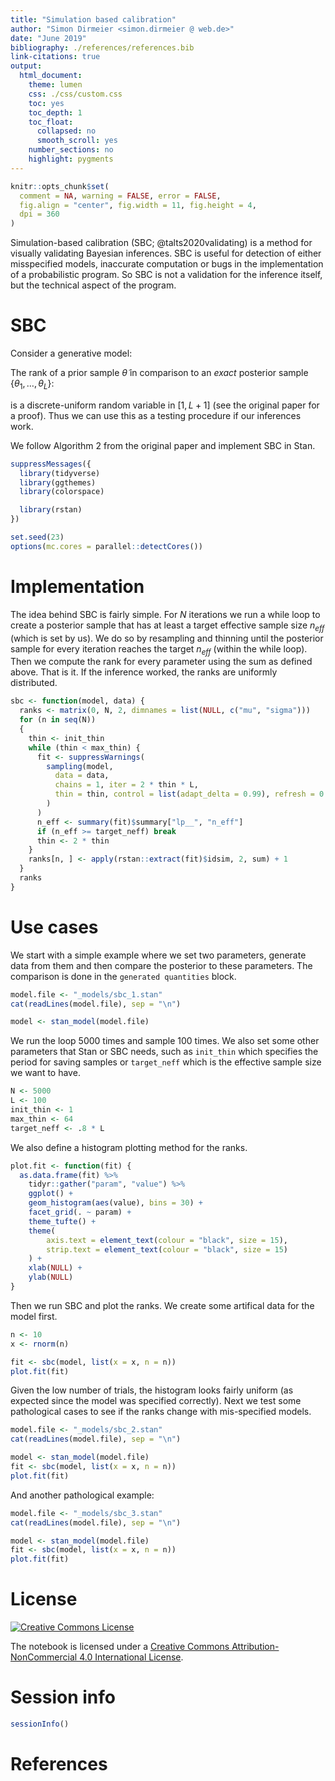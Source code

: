 ```yaml
---
title: "Simulation based calibration"
author: "Simon Dirmeier <simon.dirmeier @ web.de>"
date: "June 2019"
bibliography: ./references/references.bib
link-citations: true
output:
  html_document:
    theme: lumen
    css: ./css/custom.css
    toc: yes
    toc_depth: 1
    toc_float:
      collapsed: no
      smooth_scroll: yes
    number_sections: no
    highlight: pygments
---
```


```r
knitr::opts_chunk$set(
  comment = NA, warning = FALSE, error = FALSE,
  fig.align = "center", fig.width = 11, fig.height = 4,
  dpi = 360
)
```

Simulation-based calibration (SBC; @talts2020validating) is a method for visually validating Bayesian inferences. SBC is useful for detection of either misspecified models, inaccurate computation or bugs in the 
implementation of a probabilistic program. So SBC is not a validation for the inference itself, but the technical aspect of the program.

# SBC

Consider a generative model:

\begin{align}
\tilde{\theta} & \sim P(\theta) \\
\tilde{y} & \sim P(y \mid \tilde{\theta}) \\
\{ \theta_1, \dots, \theta_L \} & \sim P(\theta \mid \tilde{y})
\end{align}

The rank of a prior sample $\tilde{\theta}$ in comparison to an *exact* posterior sample $\{ \theta_1, \dots, \theta_L \}$: 

\begin{align}
r(\{ \theta_1, \dots, \theta_L \}, \tilde{\theta}) = \sum_l^L \mathbb{I}(\theta_l < \tilde{\theta}) + 1
\end{align}

is a discrete-uniform random variable in $[1, L + 1 ]$ (see the original paper for a proof). Thus we can use this as a testing procedure if our inferences work.

We follow Algorithm 2 from the original paper and implement SBC in Stan.

```r
suppressMessages({
  library(tidyverse)
  library(ggthemes)
  library(colorspace)

  library(rstan)
})

set.seed(23)
options(mc.cores = parallel::detectCores())
```

# Implementation

The idea behind SBC is fairly simple. For $N$ iterations we run a while loop to create a posterior sample that has at least a target effective sample size $n_{eff}$ (which is set by us). We do so by resampling and thinning until the posterior sample for every iteration reaches the target $n_{eff}$ (within the while loop). Then we compute the rank for every parameter using the sum as defined above. That is it. If the inference worked, the ranks are uniformly distributed.

```r
sbc <- function(model, data) {
  ranks <- matrix(0, N, 2, dimnames = list(NULL, c("mu", "sigma")))
  for (n in seq(N))
  {
    thin <- init_thin
    while (thin < max_thin) {
      fit <- suppressWarnings(
        sampling(model,
          data = data,
          chains = 1, iter = 2 * thin * L,
          thin = thin, control = list(adapt_delta = 0.99), refresh = 0
        )
      )
      n_eff <- summary(fit)$summary["lp__", "n_eff"]
      if (n_eff >= target_neff) break
      thin <- 2 * thin
    }
    ranks[n, ] <- apply(rstan::extract(fit)$idsim, 2, sum) + 1
  }
  ranks
}
```

# Use cases

We start with a simple example where we set two parameters, generate data from them and then compare the posterior to these parameters. The comparison is done in the `generated quantities` block.

```r
model.file <- "_models/sbc_1.stan"
cat(readLines(model.file), sep = "\n")
```

```r
model <- stan_model(model.file)
```

We run the loop $5000$ times and sample $100$ times. We also set some other parameters that Stan or SBC needs, such as `init_thin` which specifies the period for saving samples or `target_neff` which is the effective sample size we want to have.

```r
N <- 5000
L <- 100
init_thin <- 1
max_thin <- 64
target_neff <- .8 * L
```

We also define a histogram plotting method for the ranks.

```r
plot.fit <- function(fit) {
  as.data.frame(fit) %>%
    tidyr::gather("param", "value") %>%
    ggplot() +
    geom_histogram(aes(value), bins = 30) +
    facet_grid(. ~ param) +
    theme_tufte() +
    theme(
        axis.text = element_text(colour = "black", size = 15),
        strip.text = element_text(colour = "black", size = 15)
    ) +
    xlab(NULL) +
    ylab(NULL)
}
```

Then we run SBC and plot the ranks. We create some artifical data for the model first.

```r
n <- 10
x <- rnorm(n)

fit <- sbc(model, list(x = x, n = n))
plot.fit(fit)
```

Given the low number of trials, the histogram looks fairly uniform (as expected since the model was specified correctly). Next we test some pathological cases to see if the ranks change with mis-specified models.

```r
model.file <- "_models/sbc_2.stan"
cat(readLines(model.file), sep = "\n")
```

```r
model <- stan_model(model.file)
fit <- sbc(model, list(x = x, n = n))
plot.fit(fit)
```

And another pathological example:

```r
model.file <- "_models/sbc_3.stan"
cat(readLines(model.file), sep = "\n")
```

```r
model <- stan_model(model.file)
fit <- sbc(model, list(x = x, n = n))
plot.fit(fit)
```


# License

<a rel="license" href="http://creativecommons.org/licenses/by-nc/4.0/"><img alt="Creative Commons License" style="border-width:0" src="https://i.creativecommons.org/l/by-nc/4.0/88x31.png" /></a>

The notebook is licensed under a <a rel="license" href="http://creativecommons.org/licenses/by-nc/4.0/">Creative Commons Attribution-NonCommercial 4.0 International License</a>.

# Session info

```r
sessionInfo()
```

# References
